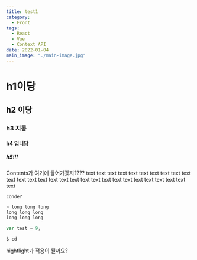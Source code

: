 ```yaml
---
title: test1
category: 
  - Front
tags: 
  - React
  - Vue
  - Context API
date: 2022-01-04
main_image: "./main-image.jpg"
---
```


# h1이당

## h2 이당

### h3 지롱

#### h4 입니당

##### h5!!!

Contents가 여기에 들어가겠지????
text text text text text text text text text text text text
<bold>text</bold> text text text text text text text text text text
text text text text text


`conde?`

```javascript
> long long long
long long long
long long long

var test = 9;
```

```shell
$ cd
```

<span className="highlight">hightlight가 적용이 될까요?</span>